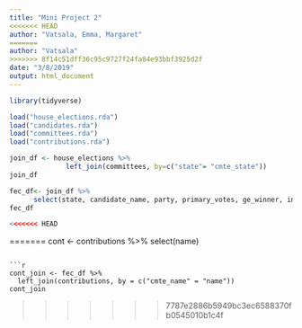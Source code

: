 ```yaml
---
title: "Mini Project 2"
<<<<<<< HEAD
author: "Vatsala, Emma, Margaret"
=======
author: "Vatsala"
>>>>>>> 8f14c51dff36c95c9727f24fa84e93bbf3925d2f
date: "3/8/2019"
output: html_document
---
```


```r
library(tidyverse)
```

```r
load("house_elections.rda")
load("candidates.rda")
load("committees.rda")
load("contributions.rda")
```

```r
join_df <- house_elections %>%
              left_join(committees, by=c("state"= "cmte_state"))
join_df
```

```r
fec_df<- join_df %>%
      select(state, candidate_name, party, primary_votes, ge_winner, incumbent, cmte_name)
fec_df
```


```r
<<<<<<< HEAD

```
=======
cont <- contributions %>%
  select(name)
```

```r
cont_join <- fec_df %>%
  left_join(contributions, by = c("cmte_name" = "name"))
cont_join
```
  
>>>>>>> 7787e2886b5949bc3ec6588370fb0545010b1c4f

